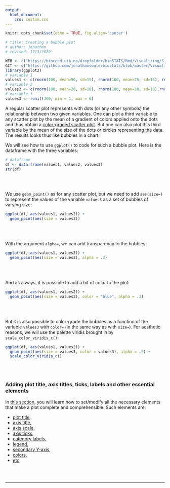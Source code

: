```yaml
---
output:
  html_document:
    css: custom.css
--- 
```


```r
knitr::opts_chunk$set(echo = TRUE, fig.align='center')

# title: Creating a bubble plot
# author: jonathan
# revised: 17/3/2020 

WEB <- c("https://bioceed.uib.no/dropfolder/bioSTATS/Rmd/Visualizing/Simple/bubble-plot.html")
GIT <- c("https://github.com/jonathansoule/biostats/blob/master/Visualizing/Simple/bubble-plot.Rmd")
library(ggplot2)
# variable 1
values1 <- c(rnorm(100, mean=50, sd=15), rnorm(100, mean=75, sd=15), rnorm(100, mean=100, sd=15))
# variable 2
values2 <- c(rnorm(100, mean=20, sd=10), rnorm(100, mean=30, sd=10),rnorm(100, mean=40, sd=10))
# variable 3
values3 <- runif(300, min = 1, max = 6)
```
A regular scatter plot represents with dots (or any other symbols) the relationship between two given variables. One can plot a third variable to any scatter plot by the mean of a gradient of colors applied onto the dots and thus obtain a [color-graded scatter plot](https://biostats.w.uib.no/creating-a-color-graded-scatter-plot/){target="_blank"}. But one can also plot this third variable by the mean of the size of the dots or circles representing the data. The results looks thus like bubbles in a chart.

We will see how to use `ggplot()` to code for such a bubble plot. Here is the dataframe with the three variables:
```r
# dataframe
df <- data.frame(values1, values2, values3)
str(df)
```
<br/><br/>

We use `geom_point()` as for any scatter plot, but we need to add `aes(size=)` to represent the values of the variable `values3` as a set of bubbles of varying size:
```r
ggplot(df, aes(values1, values2)) +
  geom_point(aes(size = values3))
```
<br/><br/>

With the argument `alpha=`, we can add transparency to the bubbles:
```r
ggplot(df, aes(values1, values2)) +
  geom_point(aes(size = values3), alpha = .3)  
```
<br/><br/>

And as always, it is possible to add a bit of color to the plot:
```r
ggplot(df, aes(values1, values2)) +
  geom_point(aes(size = values3), color = "blue", alpha = .3)  
```
<br/><br/>

But it is also possible to color-grade the bubbles as a function of the variable `values3` with `color=` (in the same way as with `size=`). For aesthetic reasons, we will use the palette viridis brought in by `scale_color_viridis_c()`:
```r
ggplot(df, aes(values1, values2)) +
  geom_point(aes(size = values3, color = values3), alpha = .5) +
  scale_color_viridis_c()
```
<br/><br/>

### Adding plot title, axis titles, ticks, labels and other essential elements

In [this section](https://biostats.w.uib.no/topics/data-visualization-with-ggplot2/essential-elements/){target="_blank"}, you will learn how to set/modify all the necessary elements that make a plot complete and comprehensible. Such elements are:

+ [plot title](https://biostats.w.uib.no/title/){target="_blank"}, 
+ [axis title](https://biostats.w.uib.no/axis-titles/){target="_blank"},
+ [axis scale](https://biostats.w.uib.no/axis-scale/){target="_blank"},
+ [axis ticks](https://biostats.w.uib.no/axis-ticks/){target="_blank"},
+ [category labels](https://biostats.w.uib.no/category-labels/){target="_blank"},
+ [legend](https://biostats.w.uib.no/legend/){target="_blank"},
+ [secondary Y-axis](https://biostats.w.uib.no/secondary-y-axis/){target="_blank"},
+ [colors](https://biostats.w.uib.no/choosing-colors-for-your-plot/){target="_blank"},
+ [etc](https://biostats.w.uib.no/topics/data-visualization-with-ggplot2/essential-elements/){target="_blank"}.

<br/><br/>

***
<!-- UNCOMMENT TO ACTIVATE
Get the Rmarkdown file corresponding to this page on [GitHub](`r GIT`){target="_blank"}.
-->
